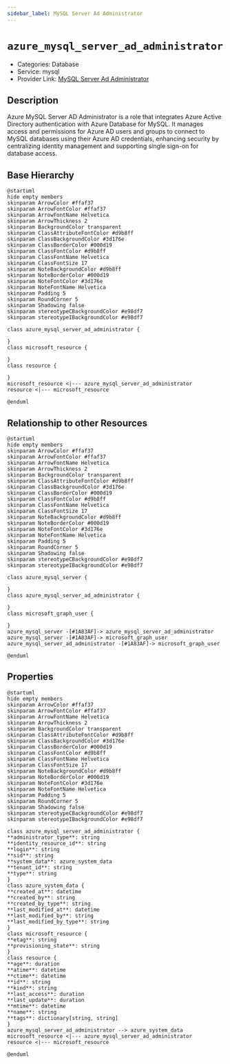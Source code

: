 ```yaml
---
sidebar_label: MySQL Server Ad Administrator
---
```


# `azure_mysql_server_ad_administrator`

- Categories: Database
- Service: mysql
- Provider Link: [MySQL Server Ad Administrator](https://learn.microsoft.com/en-us/azure/mysql/flexible-server/how-to-azure-ad)

## Description

Azure MySQL Server AD Administrator is a role that integrates Azure Active Directory authentication with Azure Database for MySQL. It manages access and permissions for Azure AD users and groups to connect to MySQL databases using their Azure AD credentials, enhancing security by centralizing identity management and supporting single sign-on for database access.

## Base Hierarchy

<ZoomPanPinch>

```kroki imgType="plantuml" imgAlt="Hierarchy of MySQL Server Ad Administrator"
@startuml
hide empty members
skinparam ArrowColor #ffaf37
skinparam ArrowFontColor #ffaf37
skinparam ArrowFontName Helvetica
skinparam ArrowThickness 2
skinparam BackgroundColor transparent
skinparam ClassAttributeFontColor #d9b8ff
skinparam ClassBackgroundColor #3d176e
skinparam ClassBorderColor #000d19
skinparam ClassFontColor #d9b8ff
skinparam ClassFontName Helvetica
skinparam ClassFontSize 17
skinparam NoteBackgroundColor #d9b8ff
skinparam NoteBorderColor #000d19
skinparam NoteFontColor #3d176e
skinparam NoteFontName Helvetica
skinparam Padding 5
skinparam RoundCorner 5
skinparam Shadowing false
skinparam stereotypeCBackgroundColor #e98df7
skinparam stereotypeIBackgroundColor #e98df7

class azure_mysql_server_ad_administrator {

}
class microsoft_resource {

}
class resource {

}
microsoft_resource <|--- azure_mysql_server_ad_administrator
resource <|--- microsoft_resource

@enduml
```

</ZoomPanPinch>

## Relationship to other Resources

<ZoomPanPinch>

```kroki imgType="plantuml" imgAlt="Diagram of MySQL Server Ad Administrator resource relationships"
@startuml
hide empty members
skinparam ArrowColor #ffaf37
skinparam ArrowFontColor #ffaf37
skinparam ArrowFontName Helvetica
skinparam ArrowThickness 2
skinparam BackgroundColor transparent
skinparam ClassAttributeFontColor #d9b8ff
skinparam ClassBackgroundColor #3d176e
skinparam ClassBorderColor #000d19
skinparam ClassFontColor #d9b8ff
skinparam ClassFontName Helvetica
skinparam ClassFontSize 17
skinparam NoteBackgroundColor #d9b8ff
skinparam NoteBorderColor #000d19
skinparam NoteFontColor #3d176e
skinparam NoteFontName Helvetica
skinparam Padding 5
skinparam RoundCorner 5
skinparam Shadowing false
skinparam stereotypeCBackgroundColor #e98df7
skinparam stereotypeIBackgroundColor #e98df7

class azure_mysql_server {

}
class azure_mysql_server_ad_administrator {

}
class microsoft_graph_user {

}
azure_mysql_server -[#1A83AF]-> azure_mysql_server_ad_administrator
azure_mysql_server -[#1A83AF]-> microsoft_graph_user
azure_mysql_server_ad_administrator -[#1A83AF]-> microsoft_graph_user

@enduml
```

</ZoomPanPinch>

## Properties

<ZoomPanPinch>

```kroki imgType="plantuml" imgAlt="Diagram of MySQL Server Ad Administrator data model"
@startuml
hide empty members
skinparam ArrowColor #ffaf37
skinparam ArrowFontColor #ffaf37
skinparam ArrowFontName Helvetica
skinparam ArrowThickness 2
skinparam BackgroundColor transparent
skinparam ClassAttributeFontColor #d9b8ff
skinparam ClassBackgroundColor #3d176e
skinparam ClassBorderColor #000d19
skinparam ClassFontColor #d9b8ff
skinparam ClassFontName Helvetica
skinparam ClassFontSize 17
skinparam NoteBackgroundColor #d9b8ff
skinparam NoteBorderColor #000d19
skinparam NoteFontColor #3d176e
skinparam NoteFontName Helvetica
skinparam Padding 5
skinparam RoundCorner 5
skinparam Shadowing false
skinparam stereotypeCBackgroundColor #e98df7
skinparam stereotypeIBackgroundColor #e98df7

class azure_mysql_server_ad_administrator {
**administrator_type**: string
**identity_resource_id**: string
**login**: string
**sid**: string
**system_data**: azure_system_data
**tenant_id**: string
**type**: string
}
class azure_system_data {
**created_at**: datetime
**created_by**: string
**created_by_type**: string
**last_modified_at**: datetime
**last_modified_by**: string
**last_modified_by_type**: string
}
class microsoft_resource {
**etag**: string
**provisioning_state**: string
}
class resource {
**age**: duration
**atime**: datetime
**ctime**: datetime
**id**: string
**kind**: string
**last_access**: duration
**last_update**: duration
**mtime**: datetime
**name**: string
**tags**: dictionary[string, string]
}
azure_mysql_server_ad_administrator --> azure_system_data
microsoft_resource <|--- azure_mysql_server_ad_administrator
resource <|--- microsoft_resource

@enduml
```

</ZoomPanPinch>
